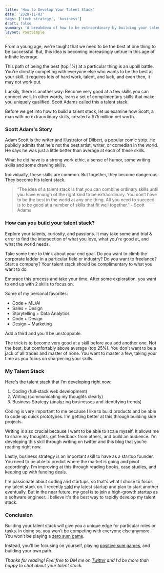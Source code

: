 ```yaml
---
title: 'How to Develop Your Talent Stack'
date: '2020-11-03'
tags: ['tech strategy', 'business']
draft: false
summary: 'A breakdown of how to be extraordinary by building your talent stack.'
layout: PostSimple
---
```


From a young age, we're taught that we need to be the best at one thing to be successful. But, this idea is becoming increasingly untrue in this age of infinite leverage.

This path of being the best (top 1%) at a particular thing is an uphill battle. You’re directly competing with everyone else who wants to be the best at your skill. It requires lots of hard work, talent, and luck, and even then, it may not work out.

Luckily, there is another way: Become very good at a few skills you can connect well. In other words, learn a set of complimentary skills that make you uniquely qualified. Scott Adams called this a talent stack.

Before we get into how to build a talent stack, let us examine how Scott, a man with no extraordinary skills, created a \$75 million net worth.

### Scott Adam's Story

Adam Scott is the writer and illustrator of [Dilbert](https://dilbert.com/), a popular comic strip. He publicly admits that he's not the best artist, writer, or comedian in the world. He says he was just a little better than average at each of these skills.

What he did have is a strong work ethic, a sense of humor, some writing skills and some drawing skills.

Individually, these skills are common. But together, they become dangerous. They become his talent stack.

> “The idea of a talent stack is that you can combine ordinary skills until you have enough of the right kind to be extraordinary. You don’t have to be the best in the world at any one thing. All you need to succeed is to be good at a number of skills that fit well together.” - Scott Adams

### How can you build your talent stack?

Explore your talents, curiosity, and passions. It may take some and trial & error to find the intersection of what you love, what you're good at, and what the world needs.

Take some time to think about your end goal. Do you want to climb the corporate ladder in a particular field or industry? Do you want to freelance? Start a company? Your talent stack should be complimentary to what you want to do.

Embrace this process and take your time. After some exploration, you want to end up with 2 skills to focus on.

Some of my personal favorites:

- Code + ML/AI
- Sales + Design
- Storytelling + Data Analytics
- Code + Design
- Design + Marketing

Add a third and you'll be unstoppable.

The trick is to become very good at a skill before you add another one. Not the best, but comfortably above average (top 25%). You don't want to be a jack of all trades and master of none. You want to master a few, taking your time as you focus on sharpening your skills.

### My Talent Stack

Here's the talent stack that I'm developing right now:

1. Coding (full-stack web development)
2. Writing (communicating my thoughts clearly)
3. Business Strategy (analyzing businesses and identifying trends)

Coding is very important to me because I like to build products and be able to code up quick prototypes. I'm getting better at this through building side projects.

Writing is also crucial because I want to be able to scale myself. It allows me to share my thoughts, get feedback from others, and build an audience. I’m developing this skill through writing on twitter and this blog that you’re reading right now.

Lastly, business strategy is an important skill to have as a startup founder. You need to be able to predict where the market is going and pivot accordingly. I’m improving at this through reading books, case studies, and keeping up with funding deals.

I'm passionate about coding and startups, so that's what I chose to focus my talent stack on. I recently [sold](https://www.elmghari.com/startup-journey/) my latest startup and plan to start another eventually. But in the near future, my goal is to join a high-growth startup as a software engineer. I believe it's the best way to rapidly develop my talent stack.

### Conclusion

Building your talent stack will give you a unique edge for particular roles or tasks. In doing so, you won't be competing with everyone else anymore. You won't be playing a [zero sum game](https://www.thestreet.com/politics/what-is-a-zero-sum-game-14818535).

Instead, you'll be focusing on yourself, playing [positive sum games](https://twitter.com/naval/status/1182828053346607106), and building your own path.

_Thanks for reading! Feel free to DM me on [Twitter](https://twitter.com/Nutlope) and I'd be more than happy to chat about your talent stack._
